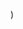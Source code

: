 
  <YouTubeLayout
    courseName="Pong"
    lessonName="Draw Ball"
    path={useRouter().pathname}
    showPrev
    showNext
    videoId="dMa10mpTWtk"
  />
)
